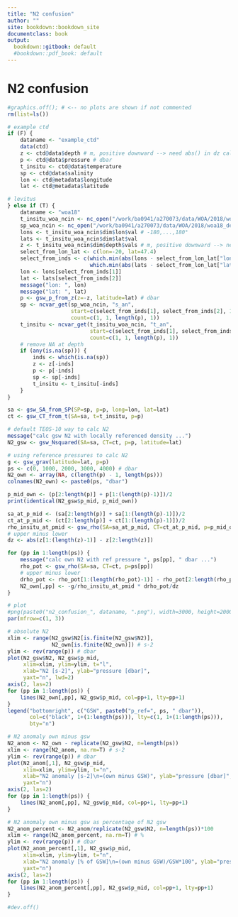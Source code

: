 ```yaml
---
title: "N2 confusion"
author: ""
site: bookdown::bookdown_site
documentclass: book
output:
  bookdown::gitbook: default
  #bookdown::pdf_book: default
---
```


# N2 confusion

```r
#graphics.off(); # <-- no plots are shown if not commented 
rm(list=ls())

# example ctd
if (F) {
    dataname <- "example_ctd"
    data(ctd)
    z <- ctd@data$depth # m, positive downward --> need abs() in dz calc below
    p <- ctd@data$pressure # dbar
    t_insitu <- ctd@data$temperature
    sp <- ctd@data$salinity
    lon <- ctd@metadata$longitude
    lat <- ctd@metadata$latitude

# levitus
} else if (T) {
    dataname <- "woa18"
    t_insitu_woa_ncin <- nc_open("/work/ba0941/a270073/data/WOA/2018/woa18_decav_t00_04.nc")
    sp_woa_ncin <- nc_open("/work/ba0941/a270073/data/WOA/2018/woa18_decav_s00_04.nc")
    lons <- t_insitu_woa_ncin$dim$lon$val # -180,...,180°
    lats <- t_insitu_woa_ncin$dim$lat$val
    z <- t_insitu_woa_ncin$dim$depth$vals # m, positive downward --> need abs() in dz calc below
    select_from_lon_lat <- c(lon=-20, lat=47.4)
    select_from_inds <- c(which.min(abs(lons - select_from_lon_lat["lon"])),
                          which.min(abs(lats - select_from_lon_lat["lat"])))
    lon <- lons[select_from_inds[1]]
    lat <- lats[select_from_inds[2]]
    message("lon: ", lon)
    message("lat: ", lat)
    p <- gsw_p_from_z(z=-z, latitude=lat) # dbar
    sp <- ncvar_get(sp_woa_ncin, "s_an", 
                    start=c(select_from_inds[1], select_from_inds[2], 1, 1),
                    count=c(1, 1, length(p), 1))
    t_insitu <- ncvar_get(t_insitu_woa_ncin, "t_an", 
                          start=c(select_from_inds[1], select_from_inds[2], 1, 1),
                          count=c(1, 1, length(p), 1))
    # remove NA at depth
    if (any(is.na(sp))) {
        inds <- which(is.na(sp))
        z <- z[-inds]
        p <- p[-inds]
        sp <- sp[-inds]
        t_insitu <- t_insitu[-inds]
    }
}

sa <- gsw_SA_from_SP(SP=sp, p=p, long=lon, lat=lat)
ct <- gsw_CT_from_t(SA=sa, t=t_insitu, p=p)

# default TEOS-10 way to calc N2
message("calc gsw N2 with locally referenced density ...")
N2_gsw <- gsw_Nsquared(SA=sa, CT=ct, p=p, latitude=lat)

# using reference pressures to calc N2
g <- gsw_grav(latitude=lat, p=p)
ps <- c(0, 1000, 2000, 3000, 4000) # dbar
N2_own <- array(NA, c(length(p) - 1, length(ps)))
colnames(N2_own) <- paste0(ps, "dbar")

p_mid_own <- (p[2:length(p)] + p[1:(length(p)-1)])/2
print(identical(N2_gsw$p_mid, p_mid_own))

sa_at_p_mid <- (sa[2:length(p)] + sa[1:(length(p)-1)])/2
ct_at_p_mid <- (ct[2:length(p)] + ct[1:(length(p)-1)])/2
rho_insitu_at_pmid <- gsw_rho(SA=sa_at_p_mid, CT=ct_at_p_mid, p=p_mid_own) 
# upper minus lower
dz <- abs(z[1:(length(z)-1)] - z[2:length(z)])

for (pp in 1:length(ps)) {
    message("calc own N2 with ref pressure ", ps[pp], " dbar ...")
    rho_pot <- gsw_rho(SA=sa, CT=ct, p=ps[pp])
    # upper minus lower
    drho_pot <- rho_pot[1:(length(rho_pot)-1)] - rho_pot[2:length(rho_pot)]
    N2_own[,pp] <- -g/rho_insitu_at_pmid * drho_pot/dz
}
```

```r
# plot
#png(paste0("n2_confusion_", dataname, ".png"), width=3000, height=2000, res=400)
par(mfrow=c(1, 3))

# absolute N2
xlim <- range(N2_gsw$N2[is.finite(N2_gsw$N2)], 
              N2_own[is.finite(N2_own)]) # s-2
ylim <- rev(range(p)) # dbar
plot(N2_gsw$N2, N2_gsw$p_mid, 
     xlim=xlim, ylim=ylim, t="l",
     xlab="N2 [s-2]", ylab="pressure [dbar]",
     yaxt="n", lwd=2)
axis(2, las=2)
for (pp in 1:length(ps)) {
    lines(N2_own[,pp], N2_gsw$p_mid, col=pp+1, lty=pp+1)
}
legend("bottomright", c("GSW", paste0("p_ref=", ps, " dbar")),
       col=c("black", 1+(1:length(ps))), lty=c(1, 1+(1:length(ps))),
       bty="n")

# N2 anomaly own minus gsw
N2_anom <- N2_own - replicate(N2_gsw$N2, n=length(ps))
xlim <- range(N2_anom, na.rm=T) # s-2
ylim <- rev(range(p)) # dbar
plot(N2_anom[,1], N2_gsw$p_mid, 
     xlim=xlim, ylim=ylim, t="n",
     xlab="N2 anomaly [s-2]\n=(own minus GSW)", ylab="pressure [dbar]",
     yaxt="n")
axis(2, las=2)
for (pp in 1:length(ps)) {
    lines(N2_anom[,pp], N2_gsw$p_mid, col=pp+1, lty=pp+1)
}

# N2 anomaly own minus gsw as percentage of N2 gsw
N2_anom_percent <- N2_anom/replicate(N2_gsw$N2, n=length(ps))*100
xlim <- range(N2_anom_percent, na.rm=T) # %
ylim <- rev(range(p)) # dbar
plot(N2_anom_percent[,1], N2_gsw$p_mid, 
     xlim=xlim, ylim=ylim, t="n",
     xlab="N2 anomaly [% of GSW]\n=(own minus GSW)/GSW*100", ylab="pressure [dbar]",
     yaxt="n")
axis(2, las=2)
for (pp in 1:length(ps)) {
    lines(N2_anom_percent[,pp], N2_gsw$p_mid, col=pp+1, lty=pp+1)
}

#dev.off()
```
